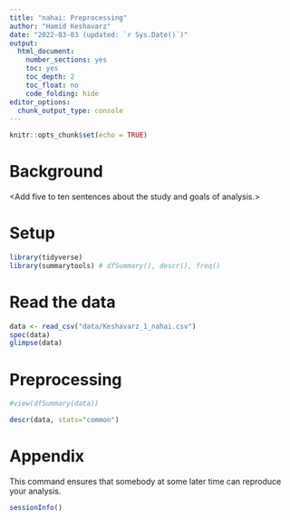 ```yaml
---
title: "nahai: Preprocessing"
author: "Hamid Keshavarz"
date: "2022-03-03 (updated: `r Sys.Date()`)"
output:
  html_document:
    number_sections: yes
    toc: yes
    toc_depth: 2
    toc_float: no
    code_folding: hide
editor_options: 
  chunk_output_type: console
---
```


```r
knitr::opts_chunk$set(echo = TRUE)
```

# Background

<Add five to ten sentences about the study and goals of analysis.>

# Setup

```r
library(tidyverse)
library(summarytools) # dfSummary(), descr(), freq()
```

# Read the data

```r
data <- read_csv("data/Keshavarz_1_nahai.csv")
spec(data)
glimpse(data)
```

# Preprocessing

```r
#view(dfSummary(data))

descr(data, stats="common")  
```


# Appendix

This command ensures that somebody at some later time can reproduce your analysis.

```r
sessionInfo()
```